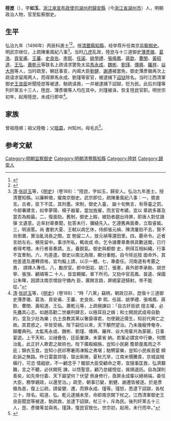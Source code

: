 {{明清人物信息框
| 姓名 = 陸崑
| 原名 =
| 圖片名稱= 
| 圖片大小 =
| 圖片說明 = 
| 最高職務 = 南京河南道監察御史
| 國家 = 大明 
| 爵位 =
| 籍貫 = 浙江湖州府歸安縣
| 族裔 = 
| 字號 = 字如玉
| 諡號 =
| 出生日期 = 生年不詳
| 出生地點 = 浙江歸安縣
| 逝世日期 = 嘉靖初
| 逝世地點 = 浙江歸安縣
| 墓葬 =
| 配偶 = 
| 親屬 = 
| 出身 =
* 弘治九年丙辰科同進士出身
| 經歷 =
| 著作 =  
}}
'''陸崑'''（{{bd|？||？||}}），字'''如玉'''，[[浙江承宣布政使司|浙江承宣布政使司]][[湖州府|湖州府]][[歸安縣|歸安縣]]（今[[浙江省|浙江省]][[湖州市|湖州市]]）人，明朝政治人物，官至監察御史。

==生平==
弘治九年（1496年）丙辰科進士<ref>{{Cite book|title=《[[皇明贡举考|皇明贡举考]]》卷五|last=（明）[[张朝瑞|张朝瑞]]|first=|publisher=《续修四库全书》史部第828册|year=|isbn=|location=|pages=}}</ref><ref>{{Cite book|title=贡举志五种 上|last=鲁小俊，江俊伟著|first=|publisher=武汉：武汉大学出版社|year=2009|isbn=978-7-307-07043-1|location=|pages=}}</ref>。授[[清豐縣|清豐縣]][[知縣|知縣]]，经举荐升任南京[[监察御史|监察御史]]。明武宗继位，上疏陳重風紀八事<ref>[[清|清]]·[[张廷玉|张廷玉]]等，《[[明史|明史]]》（卷188）：“陸崑，字如玉，歸安人。弘治九年進士。授清豐知縣。以廉幹徵，擢南京御史。武宗即位，疏陳重風紀八事：一，奬直言。古者，臣下不匡，其刑墨。宋制，御史入臺， 踰十旬無言，有辱臺之罰。今郎署建言，如李夢陽、楊子器輩，當加旌擢，而言官考績，宜以 章疏多寡及當否為殿最。二，復面劾。舊制，御史上殿，被劾者趨出待罪，即唐人對仗讀彈 文遺意。近率封章奏聞，批答未行，彌縫先入。乞遵舊典面奏，立取睿裁。三，明淑慝。尚 書劉大夏、王軾以病乞休，侍郎張元禎、陳清屢劾不去，賢不肖倒置，實治亂消長之關。宜 勉留二人，放元禎等還田里。四，覈命令。近者言妨左右，頻見留中。事涉所私，輒收成 命。乞令諸曹章奏俱具數送閣，已行者得考稽，未行者易奏請。五，養銳氣。御史與都御 史，例得互相糾繩，行事不宜牽制。六，均差遣。御史以南北為限，顯分重輕。自今除巡按 面命外，其他差遣及遷轉資格，宜均擬上請，以示一體。七，專委任。河南道有考覈之責， 請擇人專任。八，勵庶官。郎中田岩、姚汀、張憲，員外郎李承勛、胡世寧、張嵿、顧璘等二 十人，皆宜顯擢。章下所司。又劾中官高鳳、苗逵、保國公朱暉，因請汰南京增設守備內 臣，廣開言路，屏絕宴遊騎射。帝不能從。”</ref>。当时[[八虎|八虎]]乱政，陸崑与十三道御史[[薄彥徽|薄彥徽]]、[[葛浩|葛浩]]、[[貢安甫|貢安甫]]、[[王蕃_(明朝)|王蕃]]、[[史良佐|史良佐]]、[[李熙_(弘治進士)|李熙]]、[[任諾|任諾]]、[[姚學禮|姚學禮]]、[[张鸣凤_(清平)|張鳴鳳]]、[[蔣欽_(明朝)|蔣欽]]、[[曹閔|曹閔]]、[[黃昭道|黃昭道]]、[[王弘_(弘治進士)|王弘]]、[[蕭乾元|蕭乾元]]等联名上疏请求罢免太监[[马永成_(明朝)|馬永成]]、[[魏彬_(明朝宦官)|魏彬]]、[[劉瑾|劉瑾]]、[[傳興|傳興]]、[[羅祥|羅祥]]、[[谷大用|谷大用]]等人，当时疏至，朝廷事变，内阁大臣[[刘健_(明朝)|劉健]]、[[謝遷|謝遷]]被罢免，御史薄彥徽再次上疏请求留用两人，而得罪馬永成、劉瑾等宦官，被逮捕下[[诏狱|诏狱]]除名。当时江西清軍御史[[王良臣_(明朝)|王良臣]]听聞陸崑等被逮，馳疏请救，一并被逮捕下詔獄，贬为民。此后刘瑾等列奸黨五十三人，陸崑、薄彥徽等人均在其中。刘瑾被诛，恢复陸崑官职。明世宗初年，起用陸崑，未成行即卒<ref>[[清|清]]·[[张廷玉|张廷玉]]等，《[[明史|明史]]》（卷188）：“時「八黨」竊柄，朝政日非。崑偕十三道御史薄彥徽、葛浩、貢安甫、王蕃、史良佐、李 熙、任諾、姚學禮、張鳴鳳、蔣欽、曹閔、黃昭道、王弘、蕭乾元等，上疏極諫曰：「自古奸臣欲 擅主權，必先蠱其心志。如趙高勸二世嚴刑肆志，以極耳目之娛；和士開說武成毋自勤約，宜及少壯為樂；仇士良教其黨以奢靡導君，勿使親近儒生，知前代興亡之故。其君惑之，卒皆受禍。陛下嗣位以來，天下顒然望治。乃未幾寵倖奄寺，顛覆典刑。太監馬永成、魏彬、劉瑾、傳興、羅祥、谷大用輩共為蒙蔽，日事宴遊。上干天和，災祲疊告，廷臣屢諫，未蒙省 納。若輩必謂宮中行樂，何關治亂，此正奸人欺君之故術也。陛下廣殿細旃，豈知小民窮 簷蔀屋風雨之不庇；錦衣玉食，豈知小民祁寒暑雨凍餒之弗堪；馳騁宴樂，豈知小民疾首蹙 頞赴訴之無路。昨日雷震郊壇，彗出紫微，夏秋亢旱，江南米價騰貴，京城盜賊橫行，可恣 情縱欲，不一顧念乎？閣部大臣受顧命之寄，宜隨事匡救，弘濟艱難，言之不聽，必伏闕死 諫，以悟聖意。顧乃怠緩悅從，巽順退託。自為謀則善矣，如先帝付委、天下屬望何？伏望 側身修行，亟屏永成輩以絕禍端，委任大臣，務學親政，以還至治。」疏至，朝事已變，劉健、謝遷皆被逐。於是彥徽為首，復上公疏，請留健、遷，而罪永成、瑾等。瑾怒，悉逮下詔獄，各杖三十，除名。昭道、弘、乾元逮捕未至，命即南京闕下杖之。江西清軍御史王良臣聞崑等被逮，馳疏救，並逮下詔獄，杖三十，斥為民。後列奸黨五十三人，崑、彥徽等並與焉。瑾誅，復崑官致仕。世宗初，起用，未行而卒。”</ref>。

==家族==
曾祖陸順；祖父陸敬；父[[陸震|陸震]]，州知州。母毛氏<ref>{{Cite book|title=天一阁藏明代科举录选刊 登科录 点校本|last=龚延明主编|first=|publisher=宁波出版社|year=2016|isbn=978-7-5526-2320-8|location=宁波|pages=|quote=《明代登科錄彙編》之《弘治九年進士登科錄》}}</ref>。

==参考文献==
{{reflist}}

{{弘治九年丙辰科殿試金榜}}
{{DEFAULTSORT:Lu陆}}
[[Category:明朝监察御史|Category:明朝监察御史]]
[[Category:明朝清豐縣知縣|Category:明朝清豐縣知縣]]
[[Category:陸姓|Category:陸姓]]
[[Category:歸安人|Category:歸安人]]